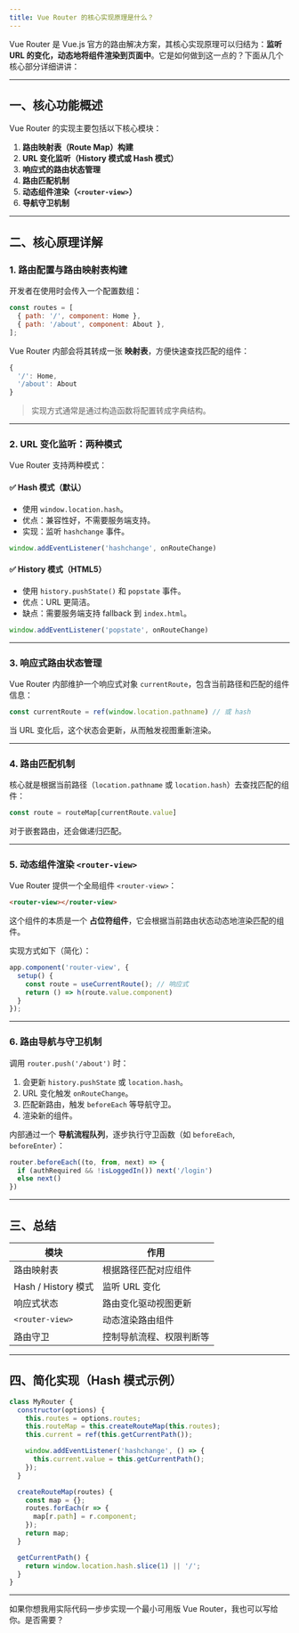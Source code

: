 ```yaml
---
title: Vue Router 的核心实现原理是什么？
---
```


Vue Router 是 Vue.js 官方的路由解决方案，其核心实现原理可以归结为：**监听 URL 的变化，动态地将组件渲染到页面中**。它是如何做到这一点的？下面从几个核心部分详细讲讲：

---

## 一、核心功能概述

Vue Router 的实现主要包括以下核心模块：

1. **路由映射表（Route Map）构建**
2. **URL 变化监听（History 模式或 Hash 模式）**
3. **响应式的路由状态管理**
4. **路由匹配机制**
5. **动态组件渲染（`<router-view>`）**
6. **导航守卫机制**

---

## 二、核心原理详解

### 1. 路由配置与路由映射表构建

开发者在使用时会传入一个配置数组：

```js
const routes = [
  { path: '/', component: Home },
  { path: '/about', component: About },
];
```

Vue Router 内部会将其转成一张 **映射表**，方便快速查找匹配的组件：

```js
{
  '/': Home,
  '/about': About
}
```

> 实现方式通常是通过构造函数将配置转成字典结构。

---

### 2. URL 变化监听：两种模式

Vue Router 支持两种模式：

#### ✅ Hash 模式（默认）

* 使用 `window.location.hash`。
* 优点：兼容性好，不需要服务端支持。
* 实现：监听 `hashchange` 事件。

```js
window.addEventListener('hashchange', onRouteChange)
```

#### ✅ History 模式（HTML5）

* 使用 `history.pushState()` 和 `popstate` 事件。
* 优点：URL 更简洁。
* 缺点：需要服务端支持 fallback 到 `index.html`。

```js
window.addEventListener('popstate', onRouteChange)
```

---

### 3. 响应式路由状态管理

Vue Router 内部维护一个响应式对象 `currentRoute`，包含当前路径和匹配的组件信息：

```js
const currentRoute = ref(window.location.pathname) // 或 hash
```

当 URL 变化后，这个状态会更新，从而触发视图重新渲染。

---

### 4. 路由匹配机制

核心就是根据当前路径（`location.pathname` 或 `location.hash`）去查找匹配的组件：

```js
const route = routeMap[currentRoute.value]
```

对于嵌套路由，还会做递归匹配。

---

### 5. 动态组件渲染 `<router-view>`

Vue Router 提供一个全局组件 `<router-view>`：

```html
<router-view></router-view>
```

这个组件的本质是一个 **占位符组件**，它会根据当前路由状态动态地渲染匹配的组件。

实现方式如下（简化）：

```js
app.component('router-view', {
  setup() {
    const route = useCurrentRoute(); // 响应式
    return () => h(route.value.component)
  }
});
```

---

### 6. 路由导航与守卫机制

调用 `router.push('/about')` 时：

1. 会更新 `history.pushState` 或 `location.hash`。
2. URL 变化触发 `onRouteChange`。
3. 匹配新路由，触发 `beforeEach` 等导航守卫。
4. 渲染新的组件。

内部通过一个 **导航流程队列**，逐步执行守卫函数（如 `beforeEach`, `beforeEnter`）：

```js
router.beforeEach((to, from, next) => {
  if (authRequired && !isLoggedIn()) next('/login')
  else next()
})
```

---

## 三、总结

| 模块                | 作用           |
| ----------------- | ------------ |
| 路由映射表             | 根据路径匹配对应组件   |
| Hash / History 模式 | 监听 URL 变化    |
| 响应式状态             | 路由变化驱动视图更新   |
| `<router-view>`   | 动态渲染路由组件     |
| 路由守卫              | 控制导航流程、权限判断等 |

---

## 四、简化实现（Hash 模式示例）

```js
class MyRouter {
  constructor(options) {
    this.routes = options.routes;
    this.routeMap = this.createRouteMap(this.routes);
    this.current = ref(this.getCurrentPath());

    window.addEventListener('hashchange', () => {
      this.current.value = this.getCurrentPath();
    });
  }

  createRouteMap(routes) {
    const map = {};
    routes.forEach(r => {
      map[r.path] = r.component;
    });
    return map;
  }

  getCurrentPath() {
    return window.location.hash.slice(1) || '/';
  }
}
```

---

如果你想我用实际代码一步步实现一个最小可用版 Vue Router，我也可以写给你。是否需要？
